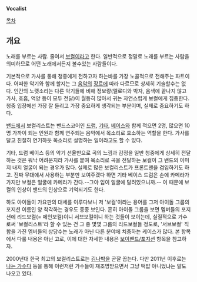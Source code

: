 '''Vocalist'''

[[목차]]

== 개요 ==

노래를 부르는 사람. 줄여서 [[보컬]]이라고 한다.
일반적으로 정말로 노래를 부르는 사람을 의미하므로 어떤 노래에서든지 볼수있는 사람들이다.

기본적으로 가사를 통해 청중에게 전하고자 하는바를 가장 노골적으로 전해주는 파트이다. 어떠한 악기와 함께 할지는 그 [[음악]]의 [[장르]]에 따라 다르므로 상세히 기술할수는 없다. 인간의 노랫소리는 다른 악기들에 비해 정보량(멜로디와 박자, 음색에 끝나지 않고 가사, 호흡, 억양 등이 모두 전달)이 월등히 많아서 귀는 자연스럽게 보컬에게 집중한다. 청중 입장에선 가장 잘 들리고 가장 중요하게 생각되는 부분이며, 실제로 중요하기도 하다.

[[밴드]]에서 보컬리스트는 밴드스코어인 [[드럼]], [[기타]], [[베이스]]와 함께 적으면 2명, 많으면 10명 가까이 되는 인원과 함께 연주되는 음악에서 목소리로 호소하는 역할을 한다. 가사를 달고 친절히 연기하듯 목소리로 설명하는 일이라고도 할 수 있다.

기타, 드럼 베이스 등의 악기 선율만으로 곡의 느낌과 감정을 일반 청중에게 상세히 전달하는 것은 워낙 어려운지라 가사를 붙여 목소리로 곡을 전달하는 보컬이 그 밴드의 이미지 내지 얼굴이 되는 경우가 많다. 실제로 많은 보컬리스트가 프론트맨을 겸임하기도 하고. 진짜 무대에서 사용하는 부분만 보여주겠다 하면 기타 베이스 드럼은 손에 카메라가 가지만 보컬은 얼굴에 카메라가 간다.--그야 입이 얼굴에 달려있으니까.-- 이 때문에 보컬의 인상이 밴드의 인상으로 기억되기도 한다.

하도 아이돌이 가요판의 대세를 이루다보니 저 '보컬'이라는 용어를 그저 아이돌 그룹의 포지션 이름인 양 착각하는 경우도 종종 보인다. 흔히 아이돌 그룹을 보면 멤버들의 포지션에 리드보컬(= 메인보컬)이니 서브보컬이니 하는 것들이 보이는데, 실질적으로 가수로써 '보컬리스트'라 할 수 있는 건 그 중 몇몇 그룹의 리드보컬들 정도로, '서브보컬' 직함을 가진 멤버들의 상당수는 노래가 아닌 다른 분야에 치중하는 케이스가 많다. 본 항목에서 다룰 내용은 아닌 고로, 이에 대한 자세한 내용은 [[보이밴드/포지션]] 항목을 참고하자.

2000년대 한국 최고의 보컬리스트로는 [[김나박]]을 곧잘 꼽는다. 다만 2011년 이후로는 [[나는 가수다]] 등을 통해 이런저런 가수들이 재조명받으면서 그냥 떡밥 아니었냐는 말도 나오고 있다.
